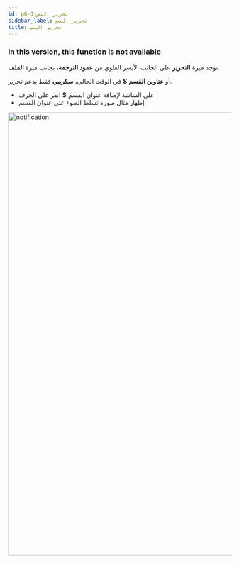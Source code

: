 ```yaml
---
id: p6-1-تحرير النص
sidebar_label: تحرير النص
title: تحرير النص
---
```


<h3> In this version, this function is not available </h3>

توجد ميزة **التحرير** على الجانب الأيسر العلوي من **عمود الترجمة،** بجانب ميزة **الملف**.

في الوقت الحالي، **سكريبي** فقط يدعم تحرير **S** أو **عناوين القسم**.

-   انقر على الحرف **S** على الشاشة لإضافة عنوان القسم
-   إظهار مثال صورة تسلط الضوء على عنوان القسم

<img src="/assets/edit.png"  width="1000px" alt="notification"/>
